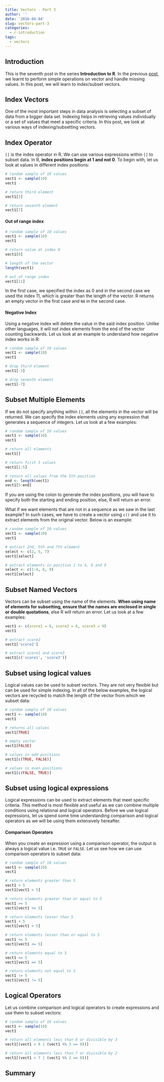 ```yaml
---
title: Vectors - Part 3
author: ''
date: '2016-04-04'
slug: vectors-part-3
categories:
  - r-introduction
tags:
  - vectors
---
```


## Introduction

This is the seventh post in the series **Introduction to R**. In the previous [post](), we learnt to perform simple operations on vector and handle missing values. In this post, we will learn to index/subset vectors.

## Index Vectors

One of the most important steps in data analysis is selecting a subset of data from a bigger data set. Indexing helps in retrieving values individually or a set of values that meet a specific criteria. In this post, we look at various ways of indexing/subsetting vectors.

## Index Operator

`[]` is the index operator in R. We can use various expressions within `[]` to subset data. In R, **index positions begin at 1 and not 0**. To begin with, let us look at values in different index positions:

```r
# random sample of 10 values
vect1 <- sample(10)
vect1

# return third element
vect1[3]

# return seventh element
vect1[7]	
```

#### Out of range index

```r
# random sample of 10 values
vect1 <- sample(10)
vect1

# return value at index 0
vect1[0]

# length of the vector
length(vect1)

# out of range index
vect1[11]	
```

In the first case, we specified the index as 0 and in the second case we used the index 11, which is greater than the length of the vector. R returns an empty vector in the first case and `NA` in the second case.

#### Negative Index

Using a negative index will delete the value in the said index position. Unlike other languages, it will not index elements from the
end of the vector counting backwards. Let us look at an example to understand how negative index works in R:

```r
# random sample of 10 values
vect1 <- sample(10)
vect1

# drop third element
vect1[-3]

# drop seventh element
vect1[-7]	
```

## Subset Multiple Elements

If we do not specify anything within `[]`, all the elements in the vector will be returned. We can specify the index elements using any expression that generates a sequence of integers. Let us look at a few examples:

```r
# random sample of 10 values
vect1 <- sample(10)
vect1

# return all elements
vect1[]

# return first 5 values
vect1[1:5]

# return all values from the 5th position
end <- length(vect1)
vect1[5:end]
```

If you are using the colon to generate the index positions, you will have to specify both the starting and ending position, else, R will return an error.

What if we want elements that are not in a sequence as we saw in the last example? In such cases, we have to create a vector using `c()` and use it to extract elements from the original vector. Below is an example:

```r
# random sample of 10 values
vect1 <- sample(10)
vect1

# extract 2nd, 5th and 7th element
select <- c(2, 5, 7)
vect1[select]

# extract elements in position 1 to 4, 6 and 9
select <- c(1:4, 6, 9)
vect1[select]
```

## Subset Named Vectors

Vectors can be subset using the name of the elements. **When using name of elements for subsetting, ensure that the names are enclosed in single or double quotations**, else R will return an error. Let us look at a few examples:

```r
vect1 <- c(score1 = 8, score2 = 6, score3 = 9)
vect1

# extract score2
vect1['score2']

# extract score1 and score3
vect1[c('score1', 'score3')]
```

## Subset using logical values

Logical values can be used to subset vectors. They are not very flexible but can be used for simple indexing. In all of the below examples, the logical vectors are recycled to match the length of the vector from which we subset data:

```r
# random sample of 10 values
vect1 <- sample(10)
vect1

# returns all values
vect1[TRUE]

# empty vector
vect1[FALSE]

# values in odd positions
vect1[c(TRUE, FALSE)]

# values in even positions
vect1[c(FALSE, TRUE)]
```

## Subset using logical expressions

Logical expressions can be used to extract elements that meet specific criteria. This method is most flexible and useful as we can combine multiple conditions using relational and logical operators. Before we use logical expressions, let us spend some time understanding comparison and logical operators as we will be using them extensively hereafter.

#### Comparison Operators

When you create an expression using a comparison operator, the output is always a logical value i.e. `TRUE` or `FALSE`. Let us see how we can use comparison operators to subset data:

```r
# random sample of 10 values
vect1 <- sample(10)
vect1

# return elements greater than 5
vect1 > 5
vect1[vect1 > 5]

# return elements greater than or equal to 5
vect1 >= 5
vect1[vect1 >= 5]

# return elements lesser than 5
vect1 < 5
vect1[vect1 < 5]

# return elements lesser than or equal to 5
vect1 <= 5
vect1[vect1 <= 5]

# return elements equal to 5
vect1 == 5
vect1[vect1 == 5]

# return elements not equal to 5
vect1 != 5
vect1[vect1 != 5]
```

## Logical Operators

Let us combine comparison and logical operators to create expressions and use them to subset vectors:

```r
# random sample of 10 values
vect1 <- sample(10)
vect1

# return all elements less than 8 or divisible by 3
vect1[(vect1 < 8 | (vect1 %% 3 == 0))]

# return all elements less than 7 or divisible by 2
vect1[(vect1 < 7 | (vect1 %% 2 == 0))]
```

## Summary